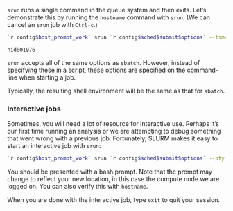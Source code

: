 `srun` runs a single command in the queue system and then exits.
Let's demonstrate this by running the
`hostname` command with `srun`. (We can cancel an `srun` job with `Ctrl-c`.)

```bash
`r config$host_prompt_work` srun `r config$sched$submit$options` --time=00:01:00 hostname
```
```output
nid001976
```

`srun` accepts all of the same options as `sbatch`. However, instead of specifying these in a
script, these options are specified on the command-line when starting a job.

Typically, the resulting shell environment will be the same as that for
`sbatch`.

### Interactive jobs

Sometimes, you will need a lot of resource for interactive use. Perhaps it's our first time running
an analysis or we are attempting to debug something that went wrong with a previous job.
Fortunately, SLURM makes it easy to start an interactive job with `srun`:

```bash
`r config$host_prompt_work` srun `r config$sched$submit$options` --pty /bin/bash
```

You should be presented with a bash prompt. Note that the prompt may change
to reflect your new location, in this case the compute node we are logged on.
You can also verify this with `hostname`.

When you are done with the interactive job, type `exit` to quit your session.
